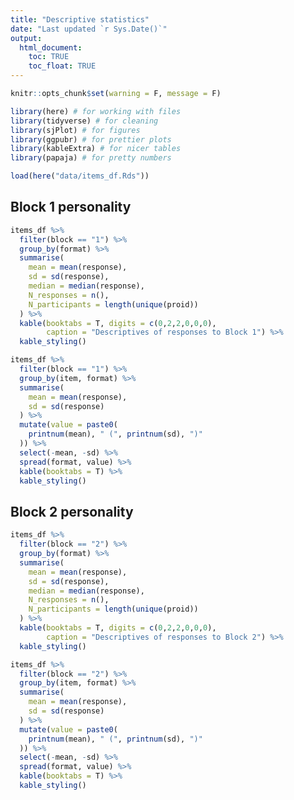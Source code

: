 ```yaml
---
title: "Descriptive statistics"
date: "Last updated `r Sys.Date()`"
output: 
  html_document:
    toc: TRUE
    toc_float: TRUE
---
```



```r
knitr::opts_chunk$set(warning = F, message = F)
```

```r
library(here) # for working with files
library(tidyverse) # for cleaning
library(sjPlot) # for figures
library(ggpubr) # for prettier plots
library(kableExtra) # for nicer tables
library(papaja) # for pretty numbers
```

```r
load(here("data/items_df.Rds"))
```

## Block 1 personality


```r
items_df %>%
  filter(block == "1") %>% 
  group_by(format) %>%
  summarise(
    mean = mean(response),
    sd = sd(response),
    median = median(response),
    N_responses = n(),
    N_participants = length(unique(proid))
  ) %>%
  kable(booktabs = T, digits = c(0,2,2,0,0,0),
        caption = "Descriptives of responses to Block 1") %>%
  kable_styling()
```


```r
items_df %>%
  filter(block == "1") %>% 
  group_by(item, format) %>%
  summarise(
    mean = mean(response),
    sd = sd(response)
  ) %>% 
  mutate(value = paste0(
    printnum(mean), " (", printnum(sd), ")"
  )) %>%
  select(-mean, -sd) %>%
  spread(format, value) %>% 
  kable(booktabs = T) %>%
  kable_styling()
```

## Block 2 personality


```r
items_df %>%
  filter(block == "2") %>% 
  group_by(format) %>%
  summarise(
    mean = mean(response),
    sd = sd(response),
    median = median(response),
    N_responses = n(),
    N_participants = length(unique(proid))
  ) %>%
  kable(booktabs = T, digits = c(0,2,2,0,0,0),
        caption = "Descriptives of responses to Block 2") %>%
  kable_styling()
```


```r
items_df %>%
  filter(block == "2") %>%
  group_by(item, format) %>%
  summarise(
    mean = mean(response),
    sd = sd(response)
  ) %>% 
  mutate(value = paste0(
    printnum(mean), " (", printnum(sd), ")"
  )) %>%
  select(-mean, -sd) %>%
  spread(format, value) %>% 
  kable(booktabs = T) %>%
  kable_styling()
```

